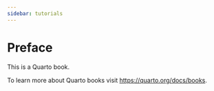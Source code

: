 ```yaml
---
sidebar: tutorials
---
```


# Preface {.unnumbered}

This is a Quarto book.

To learn more about Quarto books visit <https://quarto.org/docs/books>.



